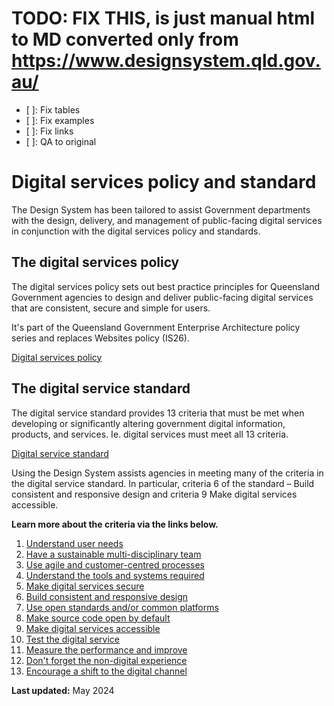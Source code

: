 

<Meta title="Digital services policy and standard" />


# TODO: FIX THIS, is just manual html to MD converted only from https://www.designsystem.qld.gov.au/
* [ ]: Fix tables
* [ ]: Fix examples
* [ ]: Fix links
* [ ]: QA to original

Digital services policy and standard
====================================

The Design System has been tailored to assist Government departments with the design, delivery, and management of public-facing digital services in conjunction with the digital services policy and standards.

The digital services policy
---------------------------

The digital services policy sets out best practice principles for Queensland Government agencies to design and deliver public-facing digital services that are consistent, secure and simple for users.

It's part of the Queensland Government Enterprise Architecture policy series and replaces Websites policy (IS26).

[Digital services policy](https://www.forgov.qld.gov.au/information-and-communication-technology/qgea-policies-standards-and-guidelines/digital-services-policy)

The digital service standard
----------------------------

The digital service standard provides 13 criteria that must be met when developing or significantly altering government digital information, products, and services. Ie. digital services must meet all 13 criteria.

[Digital service standard](https://www.forgov.qld.gov.au/information-and-communication-technology/qgea-policies-standards-and-guidelines/digital-service-standard)

Using the Design System assists agencies in meeting many of the criteria in the digital service standard. In particular, criteria 6 of the standard – Build consistent and responsive design and criteria 9 Make digital services accessible.

**Learn more about the criteria via the links below.**

1.  [Understand user needs](https://www.forgov.qld.gov.au/information-and-communication-technology/qgea-policies-standards-and-guidelines/digital-service-standard/understand-user-needs)
2.  [Have a sustainable multi-disciplinary team](https://www.forgov.qld.gov.au/information-and-communication-technology/qgea-policies-standards-and-guidelines/digital-service-standard/have-a-sustainable-multidisciplinary-team)
3.  [Use agile and customer-centred processes](https://www.forgov.qld.gov.au/information-and-communication-technology/qgea-policies-standards-and-guidelines/digital-service-standard/use-agile-and-customer-centred-processes)
4.  [Understand the tools and systems required](https://www.forgov.qld.gov.au/information-and-communication-technology/qgea-policies-standards-and-guidelines/digital-service-standard/understand-the-tools-and-systems-required)
5.  [Make digital services secure](https://www.forgov.qld.gov.au/information-and-communication-technology/qgea-policies-standards-and-guidelines/digital-service-standard/make-digital-services-secure)
6.  [Build consistent and responsive design](https://www.forgov.qld.gov.au/information-and-communication-technology/qgea-policies-standards-and-guidelines/digital-service-standard/build-consistent-and-responsive-design)
7.  [Use open standards and/or common platforms](https://www.forgov.qld.gov.au/information-and-communication-technology/qgea-policies-standards-and-guidelines/digital-service-standard/use-open-standards-andor-common-platforms)
8.  [Make source code open by default](https://www.forgov.qld.gov.au/information-and-communication-technology/qgea-policies-standards-and-guidelines/digital-service-standard/make-source-code-open-by-default)
9.  [Make digital services accessible](https://www.forgov.qld.gov.au/information-and-communication-technology/qgea-policies-standards-and-guidelines/digital-service-standard/make-digital-services-accessible)
10.  [Test the digital service](https://www.forgov.qld.gov.au/information-and-communication-technology/qgea-policies-standards-and-guidelines/digital-service-standard/test-the-digital-service)
11.  [Measure the performance and improve](https://www.forgov.qld.gov.au/information-and-communication-technology/qgea-policies-standards-and-guidelines/digital-service-standard/measure-the-performance-and-improve)
12.  [Don't forget the non-digital experience](https://www.forgov.qld.gov.au/information-and-communication-technology/qgea-policies-standards-and-guidelines/digital-service-standard/dont-forget-the-non-digital-experience)
13.  [Encourage a shift to the digital channel](https://www.forgov.qld.gov.au/information-and-communication-technology/qgea-policies-standards-and-guidelines/digital-service-standard/encourage-a-shift-to-the-digital-channel)

**Last updated:** May 2024
